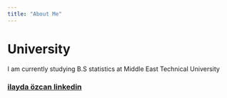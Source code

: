```yaml
---
title: "About Me"
---
```


# University
I am currently studying B.S statistics at Middle East Technical University

### [ilayda özcan linkedin](https://www.linkedin.com/in/ilaydaozcan19/?utm_source=share&utm_campaign=share_via&utm_content=profile&utm_medium=android_app)


